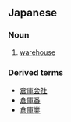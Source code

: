 ==Japanese==
{{ja-kanjitab|倉|庫}}
===Noun===
{{ja-noun|k|hira=そうこ|rom=sōko}}
# [[warehouse]]

===Derived terms===
*[[倉庫会社]]
*[[倉庫番]]
*[[倉庫業]]